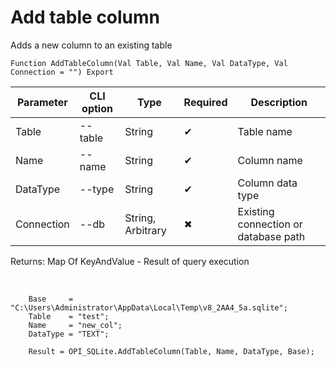 ﻿---
sidebar_position: 3
description: Add table column and other functions to work with SQLite in the Open Integration Package, a free open-source integration library for 1C:Enterprise 8, OneScript and CLI
keywords: [1C, 1С, 1С:Enterprise, 1С:Enterprise 8.3, API, Integration, Services, Exchange, OneScript, CLI, SQLite]
---


# Add table column
 Adds a new column to an existing table



`Function AddTableColumn(Val Table, Val Name, Val DataType, Val Connection = "") Export`

  | Parameter | CLI option | Type | Required | Description |
  |-|-|-|-|-|
  | Table | --table | String | &#x2714; | Table name |
  | Name | --name | String | &#x2714; | Column name |
  | DataType | --type | String | &#x2714; | Column data type |
  | Connection | --db | String, Arbitrary | &#x2716; | Existing connection or database path |

  
  Returns:  Map Of KeyAndValue - Result of query execution

<br/>




```bsl title="1C:Enterprise/OneScript code example"
    Base     = "C:\Users\Administrator\AppData\Local\Temp\v8_2AA4_5a.sqlite";
    Table    = "test";
    Name     = "new_col";
    DataType = "TEXT";

    Result = OPI_SQLite.AddTableColumn(Table, Name, DataType, Base);
```
 




